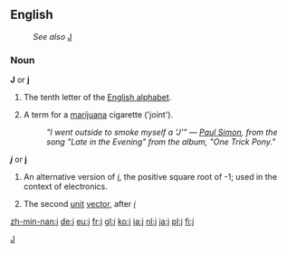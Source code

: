 [[Category:Latin letters|J]]

==English==

:''See also'' [[J]]
===Noun===
'''J''' or '''j'''

# The tenth letter of the [[Wiktionary:About Roman script|English alphabet]].
# {{slang}} A term for a [[marijuana]] cigarette ('joint').
#:''"I went outside to smoke myself a <i>'J'</i>" &mdash; [[w:Paul Simon (musician)|Paul Simon]], from the song "Late in the Evening" from the album, "One Trick Pony."''

'''''j''''' or '''j'''

# {{mathematics}} An alternative version of ''[[i]]'', the positive square root of -1; used in the context of electronics.
# {{mathematics}} The second [[unit]] [[vector]], after ''[[i]]''

[[zh-min-nan:j]]
[[de:j]]
[[eu:j]]
[[fr:j]]
[[gl:j]]
[[ko:j]]
[[ia:j]]
[[nl:j]]
[[ja:j]]
[[pl:j]]
[[fi:j]]
